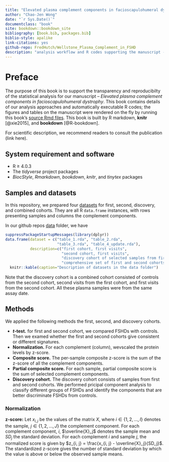```yaml
---
title: "Elevated plasma complement components in facioscapulohumeral dystrophy"
author: "Chao-Jen Wong"
date: "`r Sys.Date()`"
documentclass: "book"
site: bookdown::bookdown_site
bibliography: [book.bib, packages.bib]
biblio-style: apalike
link-citations: yes
github-repo: FredHutch/Wellstone_Plasma_Complement_in_FSHD
description: "analysis workflow and R codes supporting the manuscript - Elevated plasma complement components in facioscapulohumeral dystrophy"
---
```


# Preface {-}
The purpose of this book is to support the transparency and reproducibilty of the statistical analysis for our manuscript -- _Elevated plasma complement components in facioscapulohumeral dystrophy_. This book contains details of our analysis approaches and automatically executable R codes; the figures and tables on the manuscript were rendered on the fly by running this book's [source Rmd files](https://github.com/FredHutch/Wellstone_Plasma_Complement_in_FSHD/tree/main/gitbook).  This book is built by R markdown, **knitr** [@xie2015], and **bookdown** [@R-bookdown].

For scientific description, we recommend readers to consult the publication (link here). 

## System requirement and software
- R $\geq$ 4.0.3
- The _tidyverse_ project packages
- _BiocStyle_, _Rmarkdown_, _bookdown_, _knitr_, and  _tinytex_ packages

## Samples and datasets
In this repository, we prepared four [datasets](https://github.com/FredHutch/Wellstone_Plasma_Complement_in_FSHD/tree/main/data) for first, second, discovery, and combined cohorts. They are all R `data.frame` instances, with rows presenting samples and columns the complement components.

In our github repos [data](https://github.com/FredHutch/Wellstone_Plasma_Complement_in_FSHD/tree/main/data) folder, we have 

```r
suppressPackageStartupMessages(library(dplyr))
data.frame(dataset = c("table_1.rda", "table_2.rda", 
                       "table_3.rda", "table_4_update.rda"),
           description=c("first cohort, first visits",
                         "second cohort, first visits",
                         "discovery cohort of selected samples from first and second cohorts",
                         "comprehensive set of first and second cohorts and re-runs and second visit samples")) %>%
  knitr::kable(caption="Description of datasets in the data folder")
```
Note that the discovery cohort is a combined cohort consisted of controls from the second cohort, second visits from the first cohort, and first visits from the second cohort. All these plasma samples were from the same assay date. 


## Methods
We applied the following methods the first, second, and discovery cohorts.

- **$t$-test.** for first and second cohort, we compared FSHDs with controls. Then we examed whether the first and second cohorts give consistent or different signatures.
- **Normalization.** For each complement (column), wevscaled the protein levels by z-score. 
- **Composite score.**  The per-sample composite z-score is the sum of the z-score of all the complement components. 
- **Partial composite score.** For each sample, partial composite score is the sum of selected complement components.
- **Discovery cohort.** The discovery cohort consists of samples from first and second cohorts. We performed pricipal component analysis to classify different groups of FSHDs and identify the components that are better discriminate FSHDs from controls.

### Normalization

__z-score:__ Let $x_{i, j}$ be the values of the matrix $X$, where $i \in \{1, 2, \dots, I\}$ denotes the sample, $j \in \{1, 2, \dots, J\}$ the complement component. For each complement component, $i$, $\overline{X}_j$ denotes the sample mean and $SD_j$ the standard deviation. For each complement $i$ and sample $j$, the normalized score is given by $z_{i, j} = \frac{x_{i, j} - \overline{X}_j}{SD_j}$. The standardized z-score gives the number of standard deviation by which the value is above or below the observed sample means. 